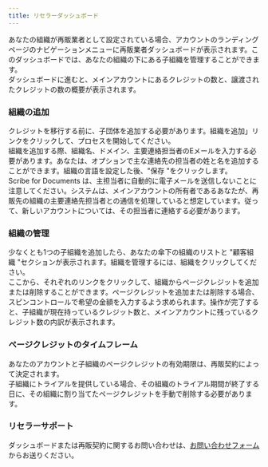 ```yaml
---
title: リセラーダッシュボード
---
```



あなたの組織が再販業者として設定されている場合、アカウントのランディングページのナビゲーションメニューに再販業者ダッシュボードが表示されます。このダッシュボードでは、あなたの組織の下にある子組織を管理することができます。  
ダッシュボードに進むと、メインアカウントにあるクレジットの数と、譲渡されたクレジットの数の概要が表示されます。

### 組織の追加

クレジットを移行する前に、子団体を追加する必要があります。組織を追加」リンクをクリックして、プロセスを開始してください。  
組織を追加する際、組織名、ドメイン、主要連絡担当者のEメールを入力する必要があります。あなたは、オプションで主な連絡先の担当者の姓と名を追加することができます。組織の言語を設定した後、"保存 "をクリックします。  
Scribe for Documents は、主担当者に自動的に電子メールを送信しないことに注意してください。システムは、メインアカウントの所有者であるあなたが、再販先の組織の主要連絡先担当者との通信を処理していると想定しています。従って、新しいアカウントについては、その担当者に連絡する必要があります。

### 組織の管理

少なくとも1つの子組織を追加したら、あなたの傘下の組織のリストと "顧客組織 "セクションが表示されます。組織を管理するには、組織をクリックしてください。   
ここから、それぞれのリンクをクリックして、組織からページクレジットを追加または削除することができます。ページクレジットを追加または削除する場合、スピンコントロールで希望の金額を入力するよう求められます。操作が完了すると、子組織が現在持っているクレジット数と、メインアカウントに残っているクレジット数の内訳が表示されます。  

### ページクレジットのタイムフレーム

あなたのアカウントと子組織のページクレジットの有効期限は、再販契約によって決定されます。  
子組織にトライアルを提供している場合、その組織のトライアル期間が終了する日に、その組織に割り当てたページクレジットを手動で削除する必要があります。

### リセラーサポート

ダッシュボードまたは再販契約に関するお問い合わせは、[お問い合わせフォーム](https://pneumasolutions.com/contact/) からお送りください。